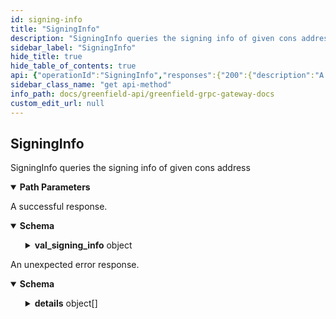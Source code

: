 ```yaml
---
id: signing-info
title: "SigningInfo"
description: "SigningInfo queries the signing info of given cons address"
sidebar_label: "SigningInfo"
hide_title: true
hide_table_of_contents: true
api: {"operationId":"SigningInfo","responses":{"200":{"description":"A successful response.","content":{"*/*":{"schema":{"type":"object","properties":{"val_signing_info":{"type":"object","properties":{"address":{"type":"string"},"start_height":{"type":"string","format":"int64","title":"Height at which validator was first a candidate OR was unjailed"},"index_offset":{"type":"string","format":"int64","description":"Index which is incremented each time the validator was a bonded\nin a block and may have signed a precommit or not. This in conjunction with the\n`SignedBlocksWindow` param determines the index in the `MissedBlocksBitArray`."},"jailed_until":{"type":"string","format":"date-time","description":"Timestamp until which the validator is jailed due to liveness downtime."},"tombstoned":{"type":"boolean","description":"Whether or not a validator has been tombstoned (killed out of validator set). It is set\nonce the validator commits an equivocation or for any other configured misbehiavor."},"missed_blocks_counter":{"type":"string","format":"int64","description":"A counter kept to avoid unnecessary array reads.\nNote that `Sum(MissedBlocksBitArray)` always equals `MissedBlocksCounter`."}},"description":"ValidatorSigningInfo defines a validator's signing info for monitoring their\nliveness activity.","title":"val_signing_info is the signing info of requested val cons address"}},"title":"QuerySigningInfoResponse is the response type for the Query/SigningInfo RPC\nmethod"}}}},"default":{"description":"An unexpected error response.","content":{"*/*":{"schema":{"type":"object","properties":{"error":{"type":"string"},"code":{"type":"integer","format":"int32"},"message":{"type":"string"},"details":{"type":"array","items":{"type":"object","properties":{"type_url":{"type":"string"},"value":{"type":"string","format":"byte"}}}}}}}}}},"parameters":[{"name":"cons_address","description":"cons_address is the address to query signing info of","in":"path","required":true,"schema":{"type":"string"}}],"tags":["Query"],"description":"SigningInfo queries the signing info of given cons address","method":"get","path":"/cosmos/slashing/v1beta1/signing_infos/{cons_address}","servers":[{"url":"https://gnfd-testnet-fullnode-tendermint-us.bnbchain.org"}],"info":{"title":"Greenfield - gRPC Gateway docs","description":"A REST interface for state queries","version":"1.0.0"},"postman":{"name":"SigningInfo queries the signing info of given cons address","description":{"type":"text/plain"},"url":{"path":["cosmos","slashing","v1beta1","signing_infos",":cons_address"],"host":["{{baseUrl}}"],"query":[],"variable":[{"disabled":false,"description":{"content":"(Required) cons_address is the address to query signing info of","type":"text/plain"},"type":"any","value":"","key":"cons_address"}]},"header":[{"key":"Accept","value":"*/*"}],"method":"GET"}}
sidebar_class_name: "get api-method"
info_path: docs/greenfield-api/greenfield-grpc-gateway-docs
custom_edit_url: null
---
```



## SigningInfo 

SigningInfo queries the signing info of given cons address

<details style={{"marginBottom":"1rem"}} data-collapsed={false} open={true}><summary style={{}}><strong>Path Parameters</strong></summary><div><ul><ParamsItem className={"paramsItem"} param={{"name":"cons_address","description":"cons_address is the address to query signing info of","in":"path","required":true,"schema":{"type":"string"}}}></ParamsItem></ul></div></details><div><ApiTabs><TabItem label={"200"} value={"200"}><div>

A successful response.

</div><div><MimeTabs schemaType={"response"}><TabItem label={"*/*"} value={"*/*"}><SchemaTabs><TabItem label={"Schema"} value={"Schema"}><details style={{}} data-collapsed={false} open={true}><summary style={{"textAlign":"left"}}><strong>Schema</strong></summary><div style={{"textAlign":"left","marginLeft":"1rem"}}></div><ul style={{"marginLeft":"1rem"}}><SchemaItem collapsible={true} className={"schemaItem"}><details style={{}}><summary style={{}}><strong>val_signing_info</strong><span style={{"opacity":"0.6"}}> object</span></summary><div style={{"marginLeft":"1rem"}}><div style={{"marginTop":".5rem","marginBottom":".5rem"}}>

ValidatorSigningInfo defines a validator's signing info for monitoring their
liveness activity.

</div><SchemaItem collapsible={false} name={"address"} required={false} schemaName={"string"} qualifierMessage={undefined} schema={{"type":"string"}}></SchemaItem><SchemaItem collapsible={false} name={"start_height"} required={false} schemaName={"int64"} qualifierMessage={undefined} schema={{"type":"string","format":"int64","title":"Height at which validator was first a candidate OR was unjailed"}}></SchemaItem><SchemaItem collapsible={false} name={"index_offset"} required={false} schemaName={"int64"} qualifierMessage={undefined} schema={{"type":"string","format":"int64","description":"Index which is incremented each time the validator was a bonded\nin a block and may have signed a precommit or not. This in conjunction with the\n`SignedBlocksWindow` param determines the index in the `MissedBlocksBitArray`."}}></SchemaItem><SchemaItem collapsible={false} name={"jailed_until"} required={false} schemaName={"date-time"} qualifierMessage={undefined} schema={{"type":"string","format":"date-time","description":"Timestamp until which the validator is jailed due to liveness downtime."}}></SchemaItem><SchemaItem collapsible={false} name={"tombstoned"} required={false} schemaName={"boolean"} qualifierMessage={undefined} schema={{"type":"boolean","description":"Whether or not a validator has been tombstoned (killed out of validator set). It is set\nonce the validator commits an equivocation or for any other configured misbehiavor."}}></SchemaItem><SchemaItem collapsible={false} name={"missed_blocks_counter"} required={false} schemaName={"int64"} qualifierMessage={undefined} schema={{"type":"string","format":"int64","description":"A counter kept to avoid unnecessary array reads.\nNote that `Sum(MissedBlocksBitArray)` always equals `MissedBlocksCounter`."}}></SchemaItem></div></details></SchemaItem></ul></details></TabItem><TabItem label={"Example (from schema)"} value={"Example (from schema)"}><ResponseSamples responseExample={"{\n  \"val_signing_info\": {\n    \"address\": \"string\",\n    \"start_height\": \"string\",\n    \"index_offset\": \"string\",\n    \"jailed_until\": \"2023-06-14T14:12:45.194Z\",\n    \"tombstoned\": true,\n    \"missed_blocks_counter\": \"string\"\n  }\n}"} language={"json"}></ResponseSamples></TabItem></SchemaTabs></TabItem></MimeTabs></div></TabItem><TabItem label={"default"} value={"default"}><div>

An unexpected error response.

</div><div><MimeTabs schemaType={"response"}><TabItem label={"*/*"} value={"*/*"}><SchemaTabs><TabItem label={"Schema"} value={"Schema"}><details style={{}} data-collapsed={false} open={true}><summary style={{"textAlign":"left"}}><strong>Schema</strong></summary><div style={{"textAlign":"left","marginLeft":"1rem"}}></div><ul style={{"marginLeft":"1rem"}}><SchemaItem collapsible={false} name={"error"} required={false} schemaName={"string"} qualifierMessage={undefined} schema={{"type":"string"}}></SchemaItem><SchemaItem collapsible={false} name={"code"} required={false} schemaName={"int32"} qualifierMessage={undefined} schema={{"type":"integer","format":"int32"}}></SchemaItem><SchemaItem collapsible={false} name={"message"} required={false} schemaName={"string"} qualifierMessage={undefined} schema={{"type":"string"}}></SchemaItem><SchemaItem collapsible={true} className={"schemaItem"}><details style={{}}><summary style={{}}><strong>details</strong><span style={{"opacity":"0.6"}}> object[]</span></summary><div style={{"marginLeft":"1rem"}}><li><div style={{"fontSize":"var(--ifm-code-font-size)","opacity":"0.6","marginLeft":"-.5rem","paddingBottom":".5rem"}}>Array [</div></li><SchemaItem collapsible={false} name={"type_url"} required={false} schemaName={"string"} qualifierMessage={undefined} schema={{"type":"string"}}></SchemaItem><SchemaItem collapsible={false} name={"value"} required={false} schemaName={"byte"} qualifierMessage={undefined} schema={{"type":"string","format":"byte"}}></SchemaItem><li><div style={{"fontSize":"var(--ifm-code-font-size)","opacity":"0.6","marginLeft":"-.5rem"}}>]</div></li></div></details></SchemaItem></ul></details></TabItem><TabItem label={"Example (from schema)"} value={"Example (from schema)"}><ResponseSamples responseExample={"{\n  \"error\": \"string\",\n  \"code\": 0,\n  \"message\": \"string\",\n  \"details\": [\n    {\n      \"type_url\": \"string\",\n      \"value\": \"string\"\n    }\n  ]\n}"} language={"json"}></ResponseSamples></TabItem></SchemaTabs></TabItem></MimeTabs></div></TabItem></ApiTabs></div>
      